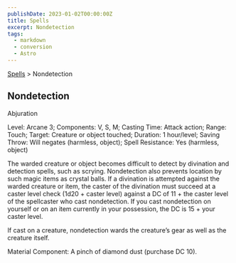 ```yaml
---
publishDate: 2023-01-02T00:00:00Z
title: Spells
excerpt: Nondetection
tags:
  - markdown
  - conversion
  - Astro
---
```


[Spells](arcana-d20-srd-spells-index) > Nondetection

## Nondetection

Abjuration

Level: Arcane 3; Components: V, S, M; Casting Time: Attack action; Range:
Touch; Target: Creature or object touched; Duration: 1 hour/level; Saving
Throw: Will negates (harmless, object); Spell Resistance: Yes (harmless,
object)

The warded creature or object becomes difficult to detect by divination and
detection spells, such as scrying. Nondetection also prevents location by such
magic items as crystal balls. If a divination is attempted against the warded
creature or item, the caster of the divination must succeed at a caster level
check (1d20 + caster level) against a DC of 11 + the caster level of the
spellcaster who cast nondetection. If you cast nondetection on yourself or on
an item currently in your possession, the DC is 15 + your caster level.

If cast on a creature, nondetection wards the creature’s gear as well as the
creature itself.

Material Component: A pinch of diamond dust (purchase DC 10).

